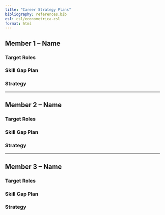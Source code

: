 ```yaml
---
title: "Career Strategy Plans"
bibliography: references.bib
csl: csl/econometrica.csl
format: html
---
```


## Member 1 – Name

### Target Roles
<!-- Your 1–2 ideal job roles -->

### Skill Gap Plan
<!-- What skills do you still need to learn? -->

### Strategy
<!-- How will you apply (e.g., networking, certifications)? -->

---

## Member 2 – Name

### Target Roles
<!-- Your 1–2 ideal job roles -->

### Skill Gap Plan
<!-- What skills do you still need to learn? -->

### Strategy
<!-- How will you apply (e.g., networking, certifications)? -->

___

## Member 3 – Name

### Target Roles
<!-- Your 1–2 ideal job roles -->

### Skill Gap Plan
<!-- What skills do you still need to learn? -->

### Strategy
<!-- How will you apply (e.g., networking, certifications)? -->